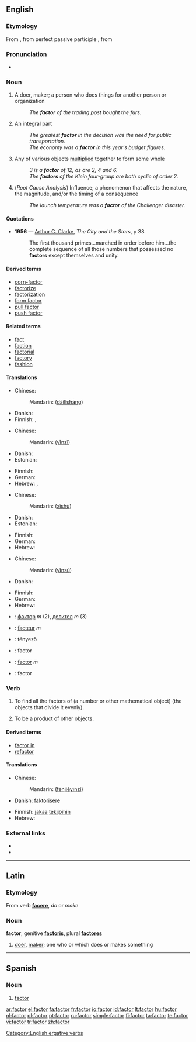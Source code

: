 {{wikipedia}}
==English==

===Etymology===
From {{etyl|la}} {{term|factor||a doer, maker, performer, in Medieval Latin agent|lang=la}}, from perfect passive participle {{term|factus||done or made}}, from {{term|facere||to do or make}}

===Pronunciation===
* {{audio|en-us-factor.ogg|Audio (US)}}

===Noun===
{{en-noun}}

# A doer, maker; a person who does things for another person or organization
#: ''The '''factor''' of the trading post bought the furs.''
# An integral part
#: ''The greatest '''factor''' in the decision was the need for public transportation.''
#: ''The economy was a '''factor''' in this year's budget figures.''
# {{mathematics}} Any of various objects [[multiply|multiplied]] together to form some whole
#: ''3 is a '''factor''' of 12, as are 2, 4 and 6.''
#: ''The '''factors''' of the Klein four-group are both cyclic of order 2.''
# (''Root Cause Analysis'') Influence; a phenomenon that affects the nature, the magnitude, and/or the timing of a consequence
#: ''The launch temperature was a '''factor''' of the Challenger disaster.''

====Quotations====
* '''1956''' — [[w:Arthur C. Clarke|Arthur C. Clarke]], ''The City and the Stars'', p 38
*: The first thousand primes...marched in order before him...the complete sequence of all those numbers that possessed no '''factors''' except themselves and unity.

====Derived terms====
* [[corn-factor]]
* [[factorize]]
* [[factorization]]
* [[form factor]]
* [[pull factor]]
* [[push factor]]

====Related terms====
* [[fact]]
* [[faction]]
* [[factorial]]
* [[factory]]
* [[fashion]]

====Translations====
{{trans-top|doer, maker}}
* Chinese:
*: Mandarin: {{zh-ts|[[代理]][[商]]|[[代理]][[商]]}} ([[dài]][[lǐ]][[shāng]])
{{trans-mid}}
* Danish: {{t+|da|agent|c}}
* Finnish: {{t+|fi|tekijä}}, {{t+|fi|edustaja}}
{{trans-bottom}}

{{trans-top|integral part}}
* Chinese:
*: Mandarin: {{zh-ts|因子|因子}} ([[yīn]][[zǐ]])
* Danish: {{t-|da|faktor|c}}
* Estonian: {{t-|et|tegur}}
{{trans-mid}}
* Finnish: {{t+|fi|tekijä}}
* German: {{t+|de|Faktor|m}}
* Hebrew: {{he-translation|גורם|gorém}} {{m}}, {{he-translation|חלק אינטגרלי|khelék integráli}} {{m}}
{{trans-bottom}}

{{trans-top|mathematical sense}}
* Chinese:
*: Mandarin: {{zh-ts|係數|系数}} ([[xì]][[shù]])
* Danish: {{t-|da|faktor|c}}
* Estonian: {{t-|et|tegur}}
{{trans-mid}}
* Finnish: {{t+|fi|tekijä}}
* German: {{t+|de|Faktor|m}}
* Hebrew: {{he-translation|גורם|gorém}} {{m}}
{{trans-bottom}}

{{trans-top|influence}}
* Chinese:
*: Mandarin: {{zh-ts|因素|因素}} ([[yīn]][[sù]])
* Danish: {{t-|da|faktor|c}}
{{trans-mid}}
* Finnish: {{t+|fi|tekijä}}
* German: {{t+|de|Faktor|m}}
* Hebrew: {{he-translation|גורם|gorém}} {{m}}
{{trans-bottom}}

{{checktrans-top}}
* {{ttbc|Bulgarian}}: [[фактор]] ''m'' (2), [[делител]] ''m'' (3)
* {{ttbc|French}}: [[facteur]] ''m''
* {{ttbc|Hungarian}}: tényező
{{trans-mid}}
* {{ttbc|Interlingua}}: factor
* {{ttbc|Latin}}: [[#Latin|factor]] ''m''
* {{ttbc|Spanish}}: factor
{{trans-bottom}}

===Verb===
{{en-verb}}

# {{transitive}} To find all the factors of (a number or other mathematical object) (the objects that divide it evenly).
# {{context|of a number or other mathematical object|intransitive}} To be a product of other objects.

====Derived terms====
* [[factor in]]
* [[refactor]]

====Translations====
{{trans-top|to find all factors of a number}}
* Chinese:
*: Mandarin: {{zh-ts|[[分解]][[因子]]|[[分解]][[因子]]}} ([[fēn]][[jiě]][[yīn]][[zǐ]])
* Danish: [[faktorisere]]
{{trans-mid}}
* Finnish: [[jakaa]] [[tekijä|tekijöihin]]
* Hebrew: {{he-translation|לפרק לגורמים|lefarék legormím}}
{{trans-bottom}}

===External links===
* {{R:Webster 1913}}
* {{R:Century 1911}}

[[Category:English ergative verbs]]

----

==Latin==

===Etymology===
From verb '''[[facere]]''', ''do'' or ''make''

===Noun===
'''factor''', genitive '''[[factoris]]''', plural '''[[factores]]'''

# [[doer]], [[maker]]; one who or which does or makes something

----

==Spanish==

===Noun===
{{es-noun-m|pl=factores}}

# [[factor#English|factor]]

[[ar:factor]]
[[el:factor]]
[[fa:factor]]
[[fr:factor]]
[[io:factor]]
[[id:factor]]
[[lt:factor]]
[[hu:factor]]
[[nl:factor]]
[[pl:factor]]
[[pt:factor]]
[[ru:factor]]
[[simple:factor]]
[[fi:factor]]
[[ta:factor]]
[[te:factor]]
[[vi:factor]]
[[tr:factor]]
[[zh:factor]]